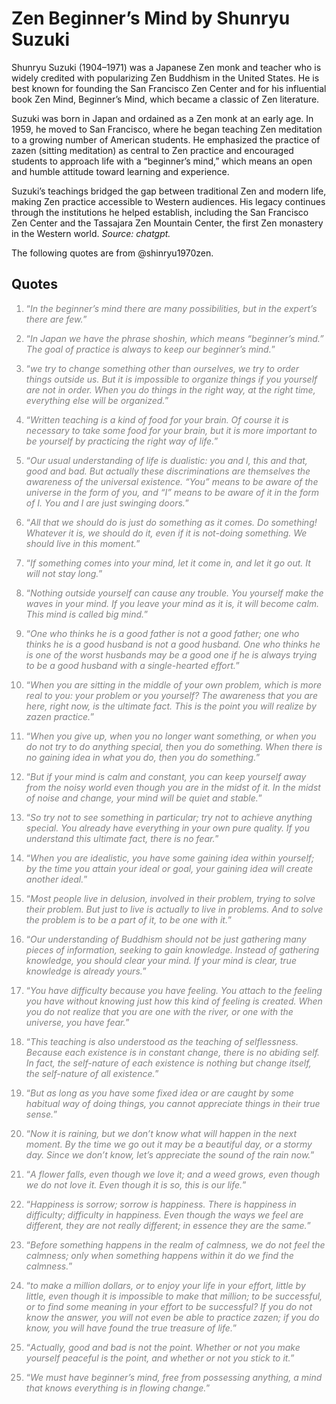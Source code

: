 # Zen Beginner's Mind by Shunryu Suzuki

Shunryu Suzuki (1904–1971) was a Japanese Zen monk and teacher who is widely credited with popularizing Zen Buddhism in the United States. He is best known for founding the San Francisco Zen Center and for his influential book Zen Mind, Beginner's Mind, which became a classic of Zen literature.

Suzuki was born in Japan and ordained as a Zen monk at an early age. In 1959, he moved to San Francisco, where he began teaching Zen meditation to a growing number of American students. He emphasized the practice of zazen (sitting meditation) as central to Zen practice and encouraged students to approach life with a "beginner's mind," which means an open and humble attitude toward learning and experience.

Suzuki's teachings bridged the gap between traditional Zen and modern life, making Zen practice accessible to Western audiences. His legacy continues through the institutions he helped establish, including the San Francisco Zen Center and the Tassajara Zen Mountain Center, the first Zen monastery in the Western world. *Source: chatgpt.*

The following quotes are from @shinryu1970zen.

## Quotes

::: {style="color: gray"}
1.  "*In the beginner’s mind there are many possibilities, but in the expert’s there are few.*"
:::

::: {style="color: gray"}
2.  "*In Japan we have the phrase shoshin, which means “beginner’s mind.” The goal of practice is always to keep our beginner’s mind.*"
:::

::: {style="color: gray"}
3.  "*we try to change something other than ourselves, we try to order things outside us. But it is impossible to organize things if you yourself are not in order. When you do things in the right way, at the right time, everything else will be organized.*"
:::

::: {style="color: gray"}
4.  "*Written teaching is a kind of food for your brain. Of course it is necessary to take some food for your brain, but it is more important to be yourself by practicing the right way of life.*"
:::

::: {style="color: gray"}
5.  "*Our usual understanding of life is dualistic: you and I, this and that, good and bad. But actually these discriminations are themselves the awareness of the universal existence. “You” means to be aware of the universe in the form of you, and “I” means to be aware of it in the form of I. You and I are just swinging doors.*"
:::

::: {style="color: gray"}
6.  "*All that we should do is just do something as it comes. Do something! Whatever it is, we should do it, even if it is not-doing something. We should live in this moment.*"
:::

::: {style="color: gray"}
7.  "*If something comes into your mind, let it come in, and let it go out. It will not stay long.*"
:::

::: {style="color: gray"}
8.  "*Nothing outside yourself can cause any trouble. You yourself make the waves in your mind. If you leave your mind as it is, it will become calm. This mind is called big mind.*"
:::

::: {style="color: gray"}
9.  "*One who thinks he is a good father is not a good father; one who thinks he is a good husband is not a good husband. One who thinks he is one of the worst husbands may be a good one if he is always trying to be a good husband with a single-hearted effort.*"
:::

::: {style="color: gray"}
10. "*When you are sitting in the middle of your own problem, which is more real to you: your problem or you yourself? The awareness that you are here, right now, is the ultimate fact. This is the point you will realize by zazen practice.*"
:::

::: {style="color: gray"}
11. "*When you give up, when you no longer want something, or when you do not try to do anything special, then you do something. When there is no gaining idea in what you do, then you do something.*"
:::

::: {style="color: gray"}
12. "*But if your mind is calm and constant, you can keep yourself away from the noisy world even though you are in the midst of it. In the midst of noise and change, your mind will be quiet and stable.*"
:::

::: {style="color: gray"}
13. "*So try not to see something in particular; try not to achieve anything special. You already have everything in your own pure quality. If you understand this ultimate fact, there is no fear.*"
:::

::: {style="color: gray"}
14. "*When you are idealistic, you have some gaining idea within yourself; by the time you attain your ideal or goal, your gaining idea will create another ideal.*"
:::

::: {style="color: gray"}
15. "*Most people live in delusion, involved in their problem, trying to solve their problem. But just to live is actually to live in problems. And to solve the problem is to be a part of it, to be one with it.*"
:::

::: {style="color: gray"}
16. "*Our understanding of Buddhism should not be just gathering many pieces of information, seeking to gain knowledge. Instead of gathering knowledge, you should clear your mind. If your mind is clear, true knowledge is already yours.*"
:::

::: {style="color: gray"}
17. "*You have difficulty because you have feeling. You attach to the feeling you have without knowing just how this kind of feeling is created. When you do not realize that you are one with the river, or one with the universe, you have fear.*"
:::

::: {style="color: gray"}
18. "*This teaching is also understood as the teaching of selflessness. Because each existence is in constant change, there is no abiding self. In fact, the self-nature of each existence is nothing but change itself, the self-nature of all existence.*"
:::

::: {style="color: gray"}
19. "*But as long as you have some fixed idea or are caught by some habitual way of doing things, you cannot appreciate things in their true sense.*"
:::

::: {style="color: gray"}
20. "*Now it is raining, but we don’t know what will happen in the next moment. By the time we go out it may be a beautiful day, or a stormy day. Since we don’t know, let’s appreciate the sound of the rain now.*"
:::

::: {style="color: gray"}
21. "*A flower falls, even though we love it; and a weed grows, even though we do not love it. Even though it is so, this is our life.*"
:::

::: {style="color: gray"}
22. "*Happiness is sorrow; sorrow is happiness. There is happiness in difficulty; difficulty in happiness. Even though the ways we feel are different, they are not really different; in essence they are the same.*"
:::

::: {style="color: gray"}
23. "*Before something happens in the realm of calmness, we do not feel the calmness; only when something happens within it do we find the calmness.*"
:::

::: {style="color: gray"}
24. "*to make a million dollars, or to enjoy your life in your effort, little by little, even though it is impossible to make that million; to be successful, or to find some meaning in your effort to be successful? If you do not know the answer, you will not even be able to practice zazen; if you do know, you will have found the true treasure of life.*"
:::

::: {style="color: gray"}
25. "*Actually, good and bad is not the point. Whether or not you make yourself peaceful is the point, and whether or not you stick to it.*"
:::

::: {style="color: gray"}
25. "*We must have beginner’s mind, free from possessing anything, a mind that knows everything is in flowing change.*"
:::
